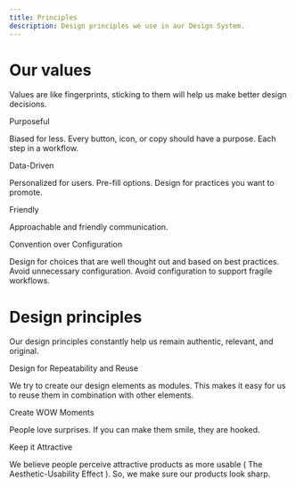 ```yaml
---
title: Principles
description: Design principles we use in aur Design System.
---
```


# Our values

Values are like fingerprints, sticking to them will help us make better design decisions.

<Heading size="s"> Purposeful</Heading>

Biased for less. Every button, icon, or copy should have a purpose. Each step in a workflow.

<Heading size="s"> Data-Driven </Heading>

Personalized for users. Pre-fill options. Design for practices you want to promote.

<Heading size="s">Friendly</Heading>

Approachable and friendly communication.

<Heading size="s">Convention over Configuration</Heading>

Design for choices that are well thought out and based on best practices. Avoid unnecessary configuration. Avoid configuration to support fragile workflows.

# Design principles

Our design principles constantly help us remain authentic, relevant, and original.

<Heading size="s">
  Design for Repeatability and Reuse
</Heading>

We try to create our design elements as modules. This makes it easy for us to reuse them in combination with other elements.

<Heading size="s">Create WOW Moments </Heading>

People love surprises. If you can make them smile, they are hooked.

<Heading size="s">Keep it Attractive</Heading>

We believe people perceive attractive products as more usable (<Link appearance="default"> The Aesthetic-Usability Effect </Link> ). So, we make sure our products look sharp.
